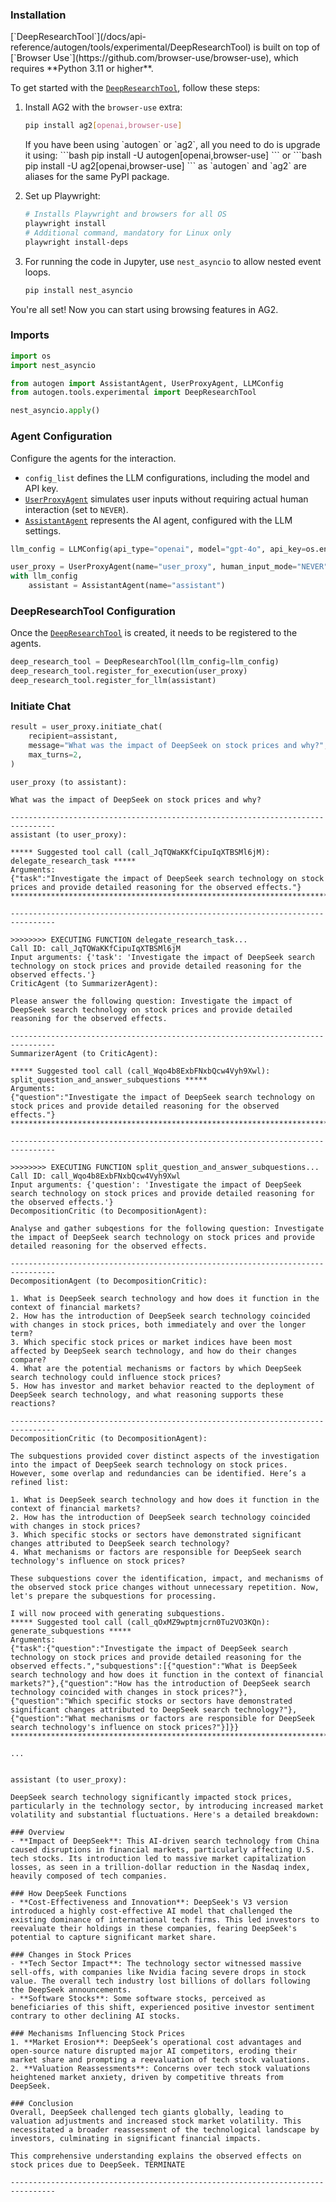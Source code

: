 ### Installation

<Warning>
[`DeepResearchTool`](/docs/api-reference/autogen/tools/experimental/DeepResearchTool) is built on top of [`Browser Use`](https://github.com/browser-use/browser-use), which requires **Python 3.11 or higher**.
</Warning>

To get started with the [`DeepResearchTool`](/docs/api-reference/autogen/tools/experimental/DeepResearchTool), follow these steps:

1. Install AG2 with the `browser-use` extra:
    ```bash
    pip install ag2[openai,browser-use]
    ```
    <Tip>
    If you have been using `autogen` or `ag2`, all you need to do is upgrade it using:
    ```bash
    pip install -U autogen[openai,browser-use]
    ```
    or
    ```bash
    pip install -U ag2[openai,browser-use]
    ```
    as `autogen` and `ag2` are aliases for the same PyPI package.
    </Tip>
2. Set up Playwright:

    ```bash
    # Installs Playwright and browsers for all OS
    playwright install
    # Additional command, mandatory for Linux only
    playwright install-deps
    ```

3. For running the code in Jupyter, use `nest_asyncio` to allow nested event loops.
    ```bash
    pip install nest_asyncio
    ```

You're all set! Now you can start using browsing features in AG2.

### Imports

```python
import os
import nest_asyncio

from autogen import AssistantAgent, UserProxyAgent, LLMConfig
from autogen.tools.experimental import DeepResearchTool

nest_asyncio.apply()
```

### Agent Configuration

Configure the agents for the interaction.

- `config_list` defines the LLM configurations, including the model and API key.
- [`UserProxyAgent`](/docs/api-reference/autogen/UserProxyAgent) simulates user inputs without requiring actual human interaction (set to `NEVER`).
- [`AssistantAgent`](/docs/api-reference/autogen/AssistantAgent) represents the AI agent, configured with the LLM settings.

```python
llm_config = LLMConfig(api_type="openai", model="gpt-4o", api_key=os.environ["OPENAI_API_KEY"])

user_proxy = UserProxyAgent(name="user_proxy", human_input_mode="NEVER")
with llm_config
    assistant = AssistantAgent(name="assistant")
```

### DeepResearchTool Configuration

Once the [`DeepResearchTool`](/docs/api-reference/autogen/tools/experimental/DeepResearchTool) is created, it needs to be registered to the agents.

```python
deep_research_tool = DeepResearchTool(llm_config=llm_config)
deep_research_tool.register_for_execution(user_proxy)
deep_research_tool.register_for_llm(assistant)
```

### Initiate Chat

```python
result = user_proxy.initiate_chat(
    recipient=assistant,
    message="What was the impact of DeepSeek on stock prices and why?",
    max_turns=2,
)
```

```console
user_proxy (to assistant):

What was the impact of DeepSeek on stock prices and why?

--------------------------------------------------------------------------------
assistant (to user_proxy):

***** Suggested tool call (call_JqTQWaKKfCipuIqXTBSMl6jM): delegate_research_task *****
Arguments:
{"task":"Investigate the impact of DeepSeek search technology on stock prices and provide detailed reasoning for the observed effects."}
***************************************************************************************

--------------------------------------------------------------------------------

>>>>>>>> EXECUTING FUNCTION delegate_research_task...
Call ID: call_JqTQWaKKfCipuIqXTBSMl6jM
Input arguments: {'task': 'Investigate the impact of DeepSeek search technology on stock prices and provide detailed reasoning for the observed effects.'}
CriticAgent (to SummarizerAgent):

Please answer the following question: Investigate the impact of DeepSeek search technology on stock prices and provide detailed reasoning for the observed effects.

--------------------------------------------------------------------------------
SummarizerAgent (to CriticAgent):

***** Suggested tool call (call_Wqo4b8ExbFNxbQcw4Vyh9Xwl): split_question_and_answer_subquestions *****
Arguments:
{"question":"Investigate the impact of DeepSeek search technology on stock prices and provide detailed reasoning for the observed effects."}
*******************************************************************************************************

--------------------------------------------------------------------------------

>>>>>>>> EXECUTING FUNCTION split_question_and_answer_subquestions...
Call ID: call_Wqo4b8ExbFNxbQcw4Vyh9Xwl
Input arguments: {'question': 'Investigate the impact of DeepSeek search technology on stock prices and provide detailed reasoning for the observed effects.'}
DecompositionCritic (to DecompositionAgent):

Analyse and gather subqestions for the following question: Investigate the impact of DeepSeek search technology on stock prices and provide detailed reasoning for the observed effects.

--------------------------------------------------------------------------------
DecompositionAgent (to DecompositionCritic):

1. What is DeepSeek search technology and how does it function in the context of financial markets?
2. How has the introduction of DeepSeek search technology coincided with changes in stock prices, both immediately and over the longer term?
3. Which specific stock prices or market indices have been most affected by DeepSeek search technology, and how do their changes compare?
4. What are the potential mechanisms or factors by which DeepSeek search technology could influence stock prices?
5. How has investor and market behavior reacted to the deployment of DeepSeek search technology, and what reasoning supports these reactions?

--------------------------------------------------------------------------------
DecompositionCritic (to DecompositionAgent):

The subquestions provided cover distinct aspects of the investigation into the impact of DeepSeek search technology on stock prices. However, some overlap and redundancies can be identified. Here’s a refined list:

1. What is DeepSeek search technology and how does it function in the context of financial markets?
2. How has the introduction of DeepSeek search technology coincided with changes in stock prices?
3. Which specific stocks or sectors have demonstrated significant changes attributed to DeepSeek search technology?
4. What mechanisms or factors are responsible for DeepSeek search technology's influence on stock prices?

These subquestions cover the identification, impact, and mechanisms of the observed stock price changes without unnecessary repetition. Now, let's prepare the subquestions for processing.

I will now proceed with generating subquestions.
***** Suggested tool call (call_qOxMZ9wptmjcrn0Tu2VO3KQn): generate_subquestions *****
Arguments:
{"task":{"question":"Investigate the impact of DeepSeek search technology on stock prices and provide detailed reasoning for the observed effects.","subquestions":[{"question":"What is DeepSeek search technology and how does it function in the context of financial markets?"},{"question":"How has the introduction of DeepSeek search technology coincided with changes in stock prices?"},{"question":"Which specific stocks or sectors have demonstrated significant changes attributed to DeepSeek search technology?"},{"question":"What mechanisms or factors are responsible for DeepSeek search technology's influence on stock prices?"}]}}
**************************************************************************************

...


assistant (to user_proxy):

DeepSeek search technology significantly impacted stock prices, particularly in the technology sector, by introducing increased market volatility and substantial fluctuations. Here's a detailed breakdown:

### Overview
- **Impact of DeepSeek**: This AI-driven search technology from China caused disruptions in financial markets, particularly affecting U.S. tech stocks. Its introduction led to massive market capitalization losses, as seen in a trillion-dollar reduction in the Nasdaq index, heavily composed of tech companies.

### How DeepSeek Functions
- **Cost-Effectiveness and Innovation**: DeepSeek's V3 version introduced a highly cost-effective AI model that challenged the existing dominance of international tech firms. This led investors to reevaluate their holdings in these companies, fearing DeepSeek's potential to capture significant market share.

### Changes in Stock Prices
- **Tech Sector Impact**: The technology sector witnessed massive sell-offs, with companies like Nvidia facing severe drops in stock value. The overall tech industry lost billions of dollars following the DeepSeek announcements.
- **Software Stocks**: Some software stocks, perceived as beneficiaries of this shift, experienced positive investor sentiment contrary to other declining AI stocks.

### Mechanisms Influencing Stock Prices
1. **Market Erosion**: DeepSeek’s operational cost advantages and open-source nature disrupted major AI competitors, eroding their market share and prompting a reevaluation of tech stock valuations.
2. **Valuation Reassessments**: Concerns over tech stock valuations heightened market anxiety, driven by competitive threats from DeepSeek.

### Conclusion
Overall, DeepSeek challenged tech giants globally, leading to valuation adjustments and increased stock market volatility. This necessitated a broader reassessment of the technological landscape by investors, culminating in significant financial impacts.

This comprehensive understanding explains the observed effects on stock prices due to DeepSeek. TERMINATE

--------------------------------------------------------------------------------
```
